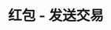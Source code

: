 ---
title: '红包 - 发送交易'
openapi: '/cn/api-reference/openapi-cn.json POST /v1/redpacket/{chain}/send'
---
